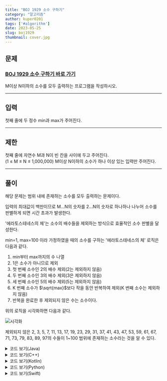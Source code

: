 ---
title: "BOJ 1929 소수 구하기"
category: "알고리즘"
author: kuper0201
tags: ['#algorithm']
date: 2023-05-25
slug: boj1929
thumbnail: cover.jpg
---


## 문제

### <a href="https://boj.kr/1929" target="_blank">BOJ 1929 소수 구하기 바로 가기</a>

M이상 N이하의 소수를 모두 출력하는 프로그램을 작성하시오.

---

## 입력

첫째 줄에 두 정수 min과 max가 주어진다.

---

## 제한

첫째 줄에 자연수 M과 N이 빈 칸을 사이에 두고 주어진다.<br/>
(1 ≤ M ≤ N ≤ 1,000,000) M이상 N이하의 소수가 하나 이상 있는 입력만 주어진다.

---

## 풀이

해당 문제는 범위 내에 존재하는 소수를 모두 출력하는 문제이다.

입력의 최대값이 백만이므로 M...N의 숫자를 2...N의 숫자로 하나하나 나누어 소수를 판별하게 되면 시간 초과가 발생한다. 

'에라토스테네스의 체'는 소수의 배수들을 제외하는 방식으로 효율적인 소수 판별을 달성한다.

min=1, max=100 이라 가정하였을 때의 소수를 구하는 '에라토스테네스의 체' 로직은 다음과 같다.

1. min부터 max까지의 수 나열
2. 1은 소수가 아니므로 제외
3. 첫 번째 소수인 2의 배수 제외(2는 제외하지 않음)
4. 두 번째 소수인 3의 배수 제외(3은 제외하지 않음)
5. 세 번째 소수인 5의 배수 제외(5는 제외하지 않음)
6. K 번째 소수가 $\sqrt{max}$보다 작을 동안 반복하여 제외(K 번째 소수는 제외하지 않음)
7. 반복을 완료한 후 제외되지 않은 수는 소수이다.

위의 로직을 시각화하면 다음과 같다.

![시각화](/files/BOJ_1929/all.gif)

제외되지 않은 2, 3, 5, 7, 11, 13, 17, 19, 23, 29, 31, 37, 41, 43, 47, 53, 59, 61, 67, 71, 73, 79, 83, 89, 97의 수들이 1~100 범위에 존재하는 소수라는 것을 알 수 있다.

<details markdown="1">
<summary>코드 보기(Java)</summary>

```javascript
import java.io.*;

public class Main {
    public static void main(String[] args) throws Exception {
        BufferedReader br = new BufferedReader(new InputStreamReader(System.in));
        StringBuilder sb = new StringBuilder();
        
        // 시작과 끝 입력
        String[] s = br.readLine().split(" ");
        int min = Integer.parseInt(s[0]);
        int max = Integer.parseInt(s[1]) + 1;

        boolean[] chk = new boolean[max]; // max 만큼의 배열 생성
        chk[1] = true; // 1은 소수가 아님

        // 에라토스테네스의 체
        for (int i = 2; i < max; i++) { // 2부터 max까지
            for (int j = i * 2; j < max; j += i) { // 배수 지우기
                chk[j] = true;
            }
        }

        for (int i = min; i < max; i++) {
            if (!chk[i]) {
                sb.append(i +"\n");
            }
        }

        System.out.println(sb);
    }
}
```
</details>

<details markdown="1">
<summary>코드 보기(C++)</summary>

```cpp
#include <iostream>
#include <cstring>

#define fastio ios_base::sync_with_stdio(false); cin.tie(nullptr); cout.tie(nullptr)
#define endl '\n'

using namespace std;

int main() {
    fastio;
    
    // 시작과 끝 입력
    int min, max;
    cin >> min >> max;
    max += 1;

    bool chk[max]; // max 만큼의 배열 생성
    memset(chk, false, sizeof(chk));
    chk[1] = true; // 1은 소수가 아님

    // 에라토스테네스의 체
    for (int i = 2; i < max; i++) { // 2부터 max까지
        for (int j = i * 2; j < max; j += i) { // 배수 지우기
            chk[j] = true;
        }
    }

    for (int i = min; i < max; i++) {
        if (!chk[i]) {
            cout << i << endl;
        }
    }
    
    return 0;
}
```
</details>

<details markdown="1">
<summary>코드 보기(Kotlin)</summary>

```javascript
fun main(args: Array<String>) = with(System.`in`.bufferedReader()) {
    // 시작과 끝 입력
    var str = readLine().split(" ")
    var min = str[0].toInt()
    var max = str[1].toInt() + 1
    
    var chk = Array(max, {false}) // max 만큼의 배열 생성
    chk[1] = true // 1은 소수가 아님

    // 에라토스테네스의 체
    for(i in 2 until max) { // 2부터 max까지
        for (j in (i * 2) until max step i) { // 배수 지우기
            chk[j] = true
        }
    }
    
    for(i in min until max) {
        if (!chk[i]) {
            println(i)
        }
    }
}
```
</details>

<details markdown="1">
<summary>코드 보기(Python)</summary>

```python
from sys import stdin

def main():
    # 시작과 끝 입력
    str = stdin.readline().split(" ")
    min = int(str[0])
    max = int(str[1]) + 1

    chk = [False] * max # max 만큼의 배열 생성
    chk[1] = True # 1은 소수가 아님

    # 에라토스테네스의 체
    for i in range(2, max): # 2부터 max까지
        for j in range(i * 2, max, i): # 배수 지우기
            chk[j] = True

    for i in range(min, max):
        if chk[i] == False:
            print(i)

if __name__ == "__main__":
    main()
```
</details>

<details markdown="1">
<summary>코드 보기(Swift)</summary>

```cpp
import Foundation

func main() {
    // 시작과 끝 입력
    var str = readLine()!.split(separator: " ")
    var min = Int(str[0])!
    var max = Int(str[1])! + 1
    
    var chk = Array(repeating: false, count: max) // max 만큼의 배열 생성
    chk[1] = true // 1은 소수가 아님

    // 에라토스테네스의 체
    for i in 2..<max { // 2부터 max까지
        for j in stride(from: i * 2, to: max, by: i) { // 배수 지우기
            chk[j] = true
        }
    }
    
    for i in min..<max {
        if !chk[i] {
            print(i)
        }
    }

}

main()
```
</details>
